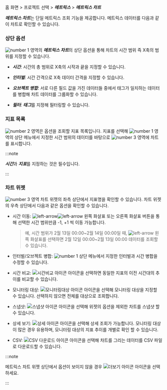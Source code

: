 홈 화면 > 프로젝트 선택 > ***메트릭스*** > ***메트릭스 차트***

***메트릭스 차트***는 단일 메트릭스 조회 기능을 제공합니다. 메트릭스 데이터를 다음과 같이 차트로 확인할 수 있습니다. 

<ImgLang img='metrics-chart-item.png' desc='메트릭스 차트' />

### 상단 옵션

![number 1](/img/number-01.png) 영역의 ***메트릭스 차트***의 상단 옵션을 통해 차트의 시간 범위 즉 X축의 범위를 지정할 수 있습니다.

* ***시간***: 시간의 총 범위로 X축의 시작과 끝을 지정할 수 있습니다.

* ***인터벌***: 시간 간격으로 X축 데이터 간격을 지정할 수 있습니다.

* ***오브젝트 병합***: 서로 다른 필드 값을 가진 데이터들 중에서 태그가 일치하는 데이터를 병합해 차트 데이터를 그룹화할 수 있습니다.

* ***필터***: ***태그***를 지정해 필터링할 수 있습니다. 

### 지표 목록

![number 2](/img/number-02.png) 영역은 옵션을 조회할 지표 목록입니다. 지표를 선택해 ![number 1](/img/number-01.png) 영역의 상단 메뉴에서 지정한 시간 범위의 데이터를 바탕으로 ![number 3](/img/number-03.png) 영역에 차트를 표시합니다.

:::note

***시간***과 ***지표***를 지정하는 것은 필수입니다.

:::

### 차트 위젯

![number 3](/img/number-03.png) 영역 차트 위젯의 좌측 상단에서 지표명을 확인할 수 있습니다. 차트 위젯의 우측 상단에서 다음과 같은 옵션을 확인할 수 있습니다.

<ImgLang img='metrics-chart-widget-upper.png' desc='메트릭스 차트 위젯 상단' />

* 시간 이동: ![left-arrow](/img/ic-caret-left.svg)![left-arrow](/img/ic-caret-right.svg) 왼쪽 화살표 또는 오른쪽 화살표 버튼을 통해 선택한 시간 범위만큼 -1, +1 씩 이동 가능합니다. 

  >예, 시간 범위가 2월 13일 00:00~2월 14일 00:00일 때, ![left-arrow](/img/ic-caret-left.svg) 왼쪽 화살표를 선택하면 2월 12일 00:00~2월 13일 00:00 데이터를 조회할 수 있습니다.

* 인터벌/오브젝트 병합: ![number 1](/img/number-01.png) 상단 메뉴에서 지정한 인터벌과 시간 병합을 수정할 수 있습니다.

* 시간 비교: ![시간비교 아이콘](/img/ic-hourgalss.svg) 아이콘을 선택하면 동일한 지표의 이전 시간대의 추이를 비교할 수 있습니다.

* 모니터링 대상: ![모니터링대상 아이콘](/img/ic-filter-bl.svg) 아이콘을 선택해 모니터링 대상을 지정할 수 있습니다. 선택하지 않으면 전체를 대상으로 조회합니다.

* 스냅샷: ![스냅샷 아이콘](/img/ic-camera.svg) 아이콘을 선택해 위젯의 옵션을 제외한 차트를 스냅샷 할 수 있습니다.

* 상세 보기: ![상세 아이콘](/img/ico-detail.svg) 아이콘을 선택해 상세 조회가 가능합니다. 모니터링 대상이 많은 경우 유용하며, 모니터링 대상의 지표 추이를 개별로 확인 할 수 있습니다.

* CSV: ![CSV 다운로드 아이콘](/img/ico-csv.svg) 아이콘을 선택해 차트를 그리는 데이터를 CSV 파일로 다운로드할 수 있습니다.

:::note

메트릭스 차트 위젯 상단에서 옵션이 보이지 않을 경우 ![더보기 아이콘](/img/ico-more.svg) 아이콘을 선택하세요.

:::